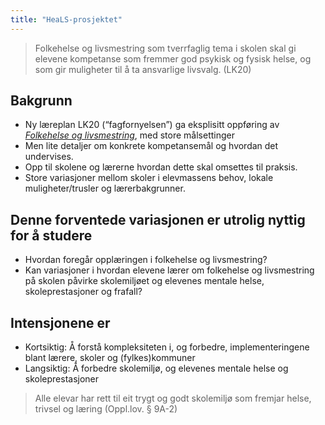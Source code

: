 ```yaml
---
title: "HeaLS-prosjektet"
---
```


> Folkehelse og livsmestring som tverrfaglig tema i skolen skal gi elevene kompetanse som fremmer god psykisk og fysisk helse, og som gir muligheter til å ta ansvarlige livsvalg. (LK20)

## Bakgrunn
-   Ny læreplan LK20 ("fagfornyelsen") ga eksplisitt oppføring av [_Folkehelse og livsmestring_](https://www.udir.no/lk20/overordnet-del/prinsipper-for-laring-utvikling-og-danning/tverrfaglige-temaer/folkehelse-og-livsmestring/?lang=nob), med store målsettinger
-   Men lite detaljer om konkrete kompetansemål og hvordan det undervises.
-   Opp til skolene og lærerne hvordan dette skal omsettes til praksis.
-   Store variasjoner mellom skoler i elevmassens behov, lokale muligheter/trusler og lærerbakgrunner.

## Denne forventede variasjonen er utrolig nyttig for å studere 
-   Hvordan foregår opplæringen i folkehelse og livsmestring?
-   Kan variasjoner i hvordan elevene lærer om folkehelse og livsmestring på skolen påvirke skolemiljøet og elevenes mentale helse, skoleprestasjoner og frafall?

## Intensjonene er 
-   Kortsiktig: Å forstå kompleksiteten i, og forbedre, implementeringene blant lærere, skoler og (fylkes)kommuner
-   Langsiktig: Å forbedre skolemiljø, og elevenes mentale helse og skoleprestasjoner

> Alle elevar har rett til eit trygt og godt skolemiljø som fremjar helse, trivsel og læring (Oppl.lov. § 9A-2)

